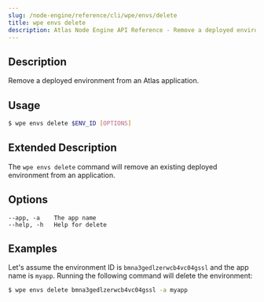 ```yaml
---
slug: /node-engine/reference/cli/wpe/envs/delete
title: wpe envs delete
description: Atlas Node Engine API Reference - Remove a deployed environment from an Atlas application.
---
```


## Description

Remove a deployed environment from an Atlas application.

## Usage

```bash
$ wpe envs delete $ENV_ID [OPTIONS]
```

## Extended Description

The `wpe envs delete` command will remove an existing deployed environment from an application.

## Options

```
--app, -a    The app name
--help, -h   Help for delete
```

## Examples

Let's assume the environment ID is `bmna3gedlzerwcb4vc04gssl` and the app name is `myapp`. Running the following command will delete the environment:

```bash
$ wpe envs delete bmna3gedlzerwcb4vc04gssl -a myapp
```
